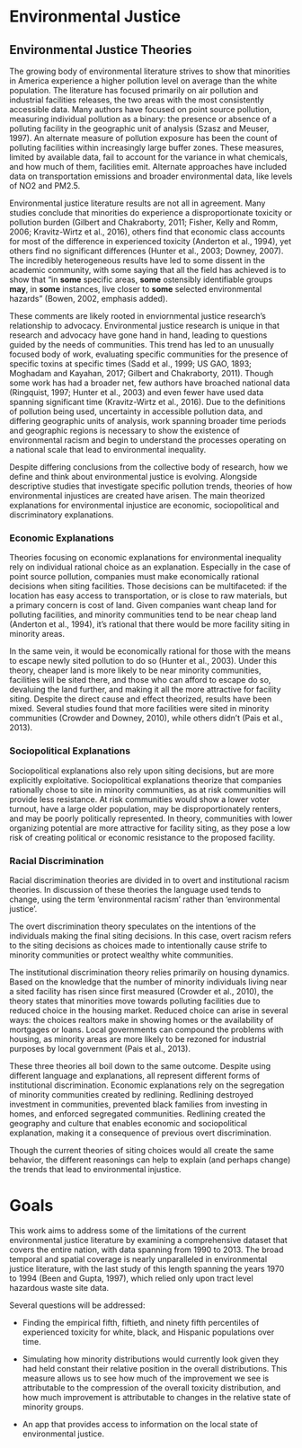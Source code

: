 # Environmental Justice {#env_justice}

## Environmental Justice Theories
The growing body of environmental literature strives to show that minorities in America experience a higher pollution level on average than the white population. The literature has focused primarily on air pollution and industrial facilities releases, the two areas with the most consistently accessible data. Many authors have focused on point source pollution, measuring individual pollution as a binary: the presence or absence of a polluting facility in the geographic unit of analysis (Szasz and Meuser, 1997). An alternate measure of pollution exposure has been the count of polluting facilities within increasingly large buffer zones. These measures, limited by available data, fail to account for the variance in what chemicals, and how much of them, facilities emit. Alternate approaches have included data on transportation emissions and broader environmental data, like levels of NO2 and PM2.5. 

Environmental justice literature results are not all in agreement. Many studies conclude that minorities do experience a disproportionate toxicity or pollution burden (Gilbert and Chakraborty, 2011; Fisher, Kelly and Romm, 2006; Kravitz-Wirtz et al., 2016), others find that economic class accounts for most of the difference in experienced toxicity (Anderton et al., 1994), yet others find no significant differences (Hunter et al., 2003; Downey, 2007). The incredibly heterogeneous results have led to some dissent in the academic community, with some saying that all the field has achieved is to show that "in **some** specific areas, **some** ostensibly identifiable groups **may**, in **some** instances, live closer to **some** selected environmental hazards" (Bowen, 2002, emphasis added).

These comments are likely rooted in enviornmental justice research's relationship to advocacy. Environmental justice research is unique in that research and advocacy have gone hand in hand, leading to questions guided by the needs of communities. This trend has led to an unusually focused body of work, evaluating specific communities for the presence of specific toxins at specific times (Sadd et al., 1999; US GAO, 1893; Moghadam and Kayahan, 2017; Gilbert and Chakraborty, 2011). Though some work has had a broader net, few authors have broached national data (Ringquist, 1997; Hunter et al., 2003) and even fewer have used data spanning significant time (Kravitz-Wirtz et al., 2016). Due to the definitions of pollution being used, uncertainty in accessible pollution data, and differing geographic units of analysis, work spanning broader time periods and geographic regions is necessary to show the existence of environmental racism and begin to understand the processes operating on a national scale that lead to environmental inequality.

Despite differing conclusions from the collective body of research, how we define and think about environmental justice is evolving. Alongside descriptive studies that investigate specific pollution trends, theories of how environmental injustices are created have arisen. The main theorized explanations for environmental injustice are economic, sociopolitical and discriminatory explanations.

### Economic Explanations

Theories focusing on economic explanations for environmental inequality rely on individual rational choice as an explanation. Especially in the case of point source pollution, companies must make economically rational decisions when siting facilities. Those decisions can be multifaceted: if the location has easy access to transportation, or is close to raw materials, but a primary concern is cost of land. Given companies want cheap land for polluting facilities, and minority communities tend to be near cheap land (Anderton et al., 1994), it's rational that there would be more facility siting in minority areas. 

In the same vein, it would be economically rational for those with the means to escape newly sited pollution to do so (Hunter et al., 2003). Under this theory, cheaper land is more likely to be near minority communities, facilities will be sited there, and those who can afford to escape do so, devaluing the land further, and making it all the more attractive for facility siting. Despite the direct cause and effect theorized, results have been mixed. Several studies found that more facilities were sited in minority communities (Crowder and Downey, 2010), while others didn't (Pais et al., 2013). 

### Sociopolitical Explanations

Sociopolitical explanations also rely upon siting decisions, but are more explicitly exploitative. Sociopolitical explanations theorize that companies rationally chose to site in minority communities, as at risk communities will provide less resistance. At risk communities would show a lower voter turnout, have a large older population, may be disproportionately renters, and may be poorly politically represented. In theory, communities with lower organizing potential are more attractive for facility siting, as they pose a low risk of creating political or economic resistance to the proposed facility. 

### Racial Discrimination

Racial discrimination theories are divided in to overt and institutional racism theories. In discussion of these theories the language used tends to change, using the term 'environmental racism' rather than 'environmental justice'. 

The overt discrimination theory speculates on the intentions of the individuals making the final siting decisions. In this case, overt racism refers to the siting decisions as choices made to intentionally cause strife to minority communities or protect wealthy white communities. 

The institutional discrimination theory relies primarily on housing dynamics. Based on the knowledge that the number of minority individuals living near a sited facility has risen since first measured (Crowder et al., 2010), the theory states that minorities move towards polluting facilities due to reduced choice in the housing market. Reduced choice can arise in several ways: the choices realtors make in showing homes or the availability of mortgages or loans. Local governments can compound the problems with housing, as minority areas are more likely to be rezoned for industrial purposes by local government (Pais et al., 2013). 

These three theories all boil down to the same outcome. Despite using different language and explanations, all represent different forms of institutional discrimination. Economic explanations rely on the segregation of minority communities created by redlining. Redlining destroyed investment in communities, prevented black families from investing in homes, and enforced segregated communities. Redlining created the geography and culture that enables economic and sociopolitical explanation, making it a consequence of previous overt discrimination.

Though the current theories of siting choices would all create the same behavior, the different reasonings can help to explain (and perhaps change) the trends that lead to environmental injustice. 

# Goals 

This work aims to address some of the limitations of the current environmental justice literature by examining a comprehensive dataset that covers the entire nation, with data spanning from 1990 to 2013. The broad temporal and spatial coverage is nearly unparalleled in environmental justice literature, with the last study of this length spanning the years 1970 to 1994 (Been and Gupta, 1997), which relied only upon tract level hazardous waste site data. 

Several questions will be addressed:

* Finding the empirical fifth, fiftieth, and ninety fifth percentiles of experienced toxicity for white, black, and Hispanic populations over time. 

* Simulating how minority distributions would currently look given they had held constant their relative position in the overall distributions. This measure allows us to see how much of the improvement we see is attributable to the compression of the overall toxicity distribution, and how much improvement is attributable to changes in the relative state of minority groups. 

* An app that provides access to information on the local state of environmental justice. 
